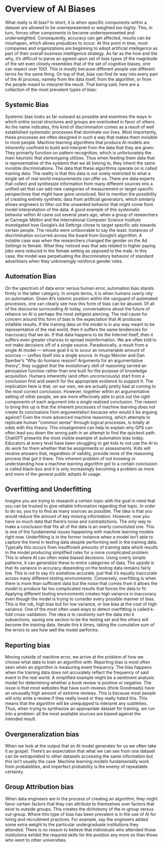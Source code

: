 # Overview of AI Biases 

What really is AI bias? In short, it is when specific components within a dataset are allowed to be overrepresented or weighted too highly. This, in turn, forces other components to become underrepresented and underweighted. Consequently, accuracy can get affected, results can be misshapen, which allows prejudices to occur. At this point in time, most companies and organizations are beginning to adopt artificial intelligence as part of their overall business intelligence strategy. As far as the how and the why, it’s difficult to parse an agreed upon set of bias types (if the magnitude of the set even closely resembles that of the set of cognitive biases, one can expect over 100). This is mostly because different people use different terms for the same thing. On top of that, bias can find its way into every part of the AI process, namely from the data itself, from the algorithm, or from the people meant to interpret the result. That being said, here are a collection of the most prevalent types of bias:

## Systemic Bias {-}


Systemic bias looks as far outward as possible and examines the ways in which entire social structures and groups are overlooked in favor of others. As the name indicates, this kind of discrimination comes as a result of well established systematic processes that dominate our lives. Most importantly, these processes are often designed in such a way that makes them invisible to most people. Machine learning algorithms that produce AI models are inherently confined to build and interpret from the data that they are given. They primarily function on pattern recognition, which is unfortunately the main heuristic that stereotyping utilizes. Thus when feeding them data that is representative of the systems that we all belong to, they inherit the same invisible discriminations. 
The data that these algorithms operate on is called training data. The reality is that this data is not solely restricted to what a single set of real world measurements can offer us. There are data experts that collect and synthesize information from many different sources into a unified set that can add new categories of measurement or target specific perspectives that might have gone unnoticed. Not to mention the possibility of creating entirely synthetic data from artificial generators, which similarly allows engineers to filter out the unwanted behavior that might come from model interpretation of the data.
A good example of this systematic behavior within AI came out several years ago, when a group of researchers at Carnegie Mellon and the International Computer Science Institute investigated how Google’s Ad Settings chose to target specific ads towards certain people. The results were unfavorable to say the least. Instances of discrimination occurred across the board from Google’s algorithm. A notable case was when the researchers changed the gender on the Ad Settings to female. What they noticed was that ads related to higher paying jobs were reduced in the female setting as opposed to the male. In this case, the model was perpetuating the discriminatory behavior of standard advertisers when they unknowingly reinforce gender roles.

## Automation Bias {-}

On the spectrum of data error versus human error, automation bias stands firmly in the latter category. In simple terms, it is when humans overly rely on automation. Given AI’s totemic position within the vanguard of automated processes, one can clearly see how this form of bias can be abused. Of all of the discourse surrounding AI today, conversations about the future of reliance on AI is perhaps the most zeitgeist piercing. The real cause for concern around this form of bias is the expectation that AI produces infallible results. If the training data on the model is in any way meant to be representative of the real world, then it suffers the same tendencies for inaccuracy that we do. If that data happens to be the Internet itself, then it suffers even greater chances to spread misinformation. We are often told to not make decisions off of a single source. Paradoxically, a result from a single AI model — whose goal it is to scour an innumerable amount of sources — unifies itself into a single source.
In Hugo Mercier and Dan Sperber’s “Why do humans reason? Arguments for an argumentative theory”, they suggest that the evolutionary skill of reasoning served an persuasive function rather than one built for the purpose of knowledge acquisition. Humans inherently (and often unconsciously) start from a conclusion first and search for the appropriate evidence to support it. The implication here is that, on our own, we are actually pretty bad at coming to the most correct conclusion. However, together within an argumentative setting of other people, we are more effectively able to pick out the right components of each argument into a single realized conclusion. The reason to bring this up is that the inherent processes of machine learning does not create its conclusions from argumentation because who would it be arguing against? Even the more advanced machine reasoning, which attempts to replicate human “common sense” through logical processes, is totally at odds with this theory. This misalignment can help to explain why GPS can often lead you down the wrong path in an attempt to find the quickest path.
ChatGPT presents the most visible example of automation bias today. Educators at every level have been struggling to get kids to not use the AI to do work for them whether that be assignments or assessments. Kids will receive answers that, regardless of validity, provide none of the reasoning process that got it there. This inherent problem of not knowing or understanding how a machine learning algorithm got to a certain conclusion is called black-box and it is only increasingly becoming a problem as more and more of the general public adopts AI usage.

## Overfitting and Underfitting {-}

Imagine you are trying to research a certain topic with the goal in mind that you can be trusted to give reliable information regarding that topic. In order to do so, you try to find as many sources as possible. The idea is that you would reduce the amount of key missing information. However, now you have so much data that there’s noise and contradictions. The only way to make a conclusion that fits all of the data is an overly convoluted one. This is one of the fundamental issues happening with machine learning models right now. 
Underfitting is in the former instance when a model isn’t able to capture the trend in testing data despite performing well in the training data. Typically this occurs from insufficient amounts of training data which results in the model producing simplified rules for a more complicated problem. This is where AI can often make biased decisions. Using overly simple patterns, it can generalize these to entire categories of data. The upside is that its variance in accuracy depending on the testing data remains fairly low. This is not to say it’s somehow accurate, just that it’s equally inaccurate across many different testing environments. 
Conversely, overfitting is when there is more than sufficient data but the noise that comes from it allows the model to produce far too complicated results that forces the data to fit. Applying different testing environments creates high variance in inaccuracy even though the model is trying to consider every possible manner of bias. This is the rub, high bias but for low variance, or low bias at the cost of high variance. One of the most often used ways to detect overfitting is called k-fold cross-validation. The idea is to randomly sort the data into k subsections, saving one section to be the testing set and the others will become the training data. Iterate this k times, taking the cumulative sum of the errors to see how well the model performs.

## Reporting bias {-}

Moving outside of machine error, we arrive at the problem of how we choose what data to train an algorithm with. Reporting bias is most often seen when an algorithm is measuring event frequency. The bias happens when the training data does not accurately reflect the frequency of said event in the real world. 
A simplified example might be a sentiment analysis model for determining whether a book review is positive or negative. The issue is that most websites that have such reviews (think Goodreads) have an unusually high amount of extreme reviews. This is because most people will only write a review if they really loved or they really hated this. This means that the algorithm will be unequipped to interpret any subtleties. Thus, when trying to synthesize an appropriate dataset for training, we run into a problem: all the most available sources are biased against the intended result.


## Overgeneralization bias {-}

When we look at the output that an AI model generates for us we often take it as gospel. There’s an expectation that what we can see from one dataset can be extrapolated to other datasets accessing the same information but this isn’t usually the case. Machine learning models fundamentally work from probabilities, and imperfect probability is the enemy of repeatable certainty.

## Group Attribution bias {-}

When data engineers are in the process of creating an algorithm, they might favor certain factors that they can attribute to themselves over factors that exist to outside groups. This creates the dichotomy of the in-group versus out-group. Where this type of bias has been prevalent is in the use of AI for hiring and recruitment practices. For example, say the engineers added some extra weight to the particular undergraduate institutions they attended. There is no reason to believe that individuals who attended those institutions exhibit the required skills for the position any more so than those who went to other universities.